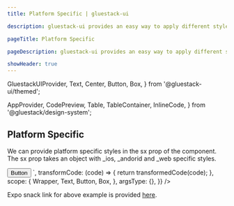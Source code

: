 ```yaml
---
title: Platform Specific | gluestack-ui

description: gluestack-ui provides an easy way to apply different styles on android, ios and web.

pageTitle: Platform Specific

pageDescription: gluestack-ui provides an easy way to apply different styles on android, ios and web.

showHeader: true
---
```



  GluestackUIProvider,
  Text,
  Center,
  Button,
  Box,
} from '@gluestack-ui/themed';

  AppProvider,
  CodePreview,
  Table,
  TableContainer,
  InlineCode,
} from '@gluestack/design-system';

<Meta title="Customize and Style/Styling/Platform Specific" />

## Platform Specific

We can provide platform specific styles in the sx prop of the component. The sx prop takes an object with \_ios, \_andorid and \_web specific styles.

<AppProvider>
  <CodePreview
    showComponentRenderer={true}
    showArgsController={false}
    metaData={{
      code: `
      <Box justifyContent="center" alignItems="center" h="100%">
        <Box alignItems="center">
          <Button
            sx={{
              _ios: { bg: '$red500' },
              _web: { bg: '$green500' },
              _android: { bg: '$yellow500' },
            }}>
            <Button.Text>Button</Button.Text>
          </Button>
        </Box>
      </Box>
      `,
      transformCode: (code) => {
        return transformedCode(code);
      },
      scope: {
        Wrapper,
        Text,
        Button,
        Box,
      },
      argsType: {},
    }}
  />
</AppProvider>

<br />

Expo snack link for above example is provided [here](https://snack.expo.dev/@gluestack/gluestack-ui-platform-specific).
